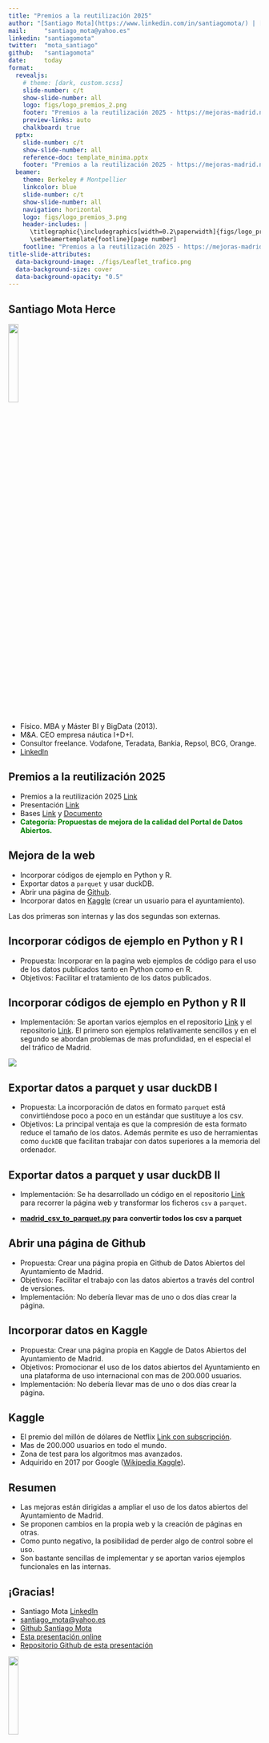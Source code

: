 ```yaml
---
title: "Premios a la reutilización 2025"
author: "[Santiago Mota](https://www.linkedin.com/in/santiagomota/) | [Presentación](https://mejoras-madrid.netlify.app/)"
mail:     "santiago_mota@yahoo.es"
linkedin: "santiagomota"
twitter:  "mota_santiago"
github:   "santiagomota"
date:     today
format: 
  revealjs:
    # theme: [dark, custom.scss]
    slide-number: c/t
    show-slide-number: all
    logo: figs/logo_premios_2.png
    footer: "Premios a la reutilización 2025 - https://mejoras-madrid.netlify.app/"
    preview-links: auto
    chalkboard: true
  pptx:
    slide-number: c/t
    show-slide-number: all
    reference-doc: template_minima.pptx
    footer: "Premios a la reutilización 2025 - https://mejoras-madrid.netlify.app/"  
  beamer: 
    theme: Berkeley # Montpellier  
    linkcolor: blue
    slide-number: c/t
    show-slide-number: all   
    navigation: horizontal
    logo: figs/logo_premios_3.png
    header-includes: |
      \titlegraphic{\includegraphics[width=0.2\paperwidth]{figs/logo_premios_2.png}}
      \setbeamertemplate{footline}[page number]
    footline: "Premios a la reutilización 2025 - https://mejoras-madrid.netlify.app/"
title-slide-attributes:
  data-background-image: ./figs/Leaflet_trafico.png
  data-background-size: cover
  data-background-opacity: "0.5"
---
```



## Santiago Mota Herce {.smallerTitle}

![](./figs/00017_2e.jpg){.absolute bottom=0 right=0 width="20%"}

- Físico. MBA y Máster BI y BigData (2013).
- M&A. CEO empresa náutica I+D+I.
- Consultor freelance. Vodafone, Teradata, Bankia, Repsol, BCG, Orange.
- [LinkedIn](https://www.linkedin.com/in/santiagomota/)


## Premios a la reutilización 2025 {.smallerTitle}

- Premios a la reutilización 2025 [Link](https://datos.madrid.es/portal/site/egob/menuitem.3efdb29b813ad8241e830cc2a8a409a0/?vgnextoid=ff7e9b21d6a37910VgnVCM2000001f4a900aRCRD&vgnextchannel=e7a412b9ace9f310VgnVCM100000171f5a0aRCRD&vgnextfmt=default)
- Presentación [Link](https://sede.madrid.es/portal/site/tramites/menuitem.62876cb64654a55e2dbd7003a8a409a0/?vgnextoid=4c0731b003027910VgnVCM1000001d4a900aRCRD&vgnextchannel=23a99c5ffb020310VgnVCM100000171f5a0aRCRD&vgnextfmt=default)
- Bases [Link](https://sede.madrid.es/portal/site/tramites/menuitem.b4c91589e7f6a5d829da39e5a8a409a0/?vgnextoid=d8f12a3a40b17910VgnVCM1000001d4a900aRCRD&vgnextchannel=741d814231ede410VgnVCM1000000b205a0aRCRD&vgnextfmt=default) y [Documento](./varios/boam9895_2291.pdf)
- <strong><span style="color: green;">Categoría: Propuestas de mejora de la calidad del Portal de Datos Abiertos.</span></strong>


## Mejora de la web{.smallerTitle}

- Incorporar códigos de ejemplo en Python y R.
- Exportar datos a `parquet` y usar duckDB.
- Abrir una página de [Github](https://github.com/).
- Incorporar datos en [Kaggle](https://www.kaggle.com) (crear un usuario para el ayuntamiento).

Las dos primeras son internas y las dos segundas son externas.


## Incorporar códigos de ejemplo en Python y R I

- Propuesta: Incorporar en la pagina web ejemplos de código para el uso de los datos publicados tanto en Python como en R.
- Objetivos: Facilitar el tratamiento de los datos publicados.


## Incorporar códigos de ejemplo en Python y R II

- Implementación: Se aportan varios ejemplos en el repositorio [Link](https://github.com/santiagomota/madrid-open-data-mejora) y el repositorio [Link](https://github.com/santiagomota/datos-madrid). El primero son ejemplos relativamente sencillos y en el segundo se abordan problemas de mas profundidad, en el especial el del tráfico de Madrid.

![](./figs/Leaflet_trafico.png){fig-align="center"}

## Exportar datos a parquet y usar duckDB I

- Propuesta: La incorporación de datos en formato `parquet` está convirtiéndose poco a poco en un estándar que sustituye a los csv.
- Objetivos: La principal ventaja es que la compresión de esta formato reduce el tamaño de los datos. Además permite es uso de herramientas como `duckDB` que facilitan trabajar con datos superiores a la memoria del ordenador. 


## Exportar datos a parquet y usar duckDB II

- Implementación: Se ha desarrollado un código en el repositorio [Link](https://github.com/santiagomota/madrid-open-data-mejora) para recorrer la página web y transformar los ficheros `csv` a `parquet`. 

- **[madrid_csv_to_parquet.py](https://github.com/santiagomota/madrid-open-data-mejora/blob/main/python/madrid_csv_to_parquet.py) para convertir todos los csv a parquet**


## Abrir una página de Github

- Propuesta: Crear una página propia en Github de Datos Abiertos del Ayuntamiento de Madrid.
- Objetivos: Facilitar el trabajo con las datos abiertos a través del control de versiones.
- Implementación: No debería llevar mas de uno o dos días crear la página.


## Incorporar datos en Kaggle

- Propuesta: Crear una página propia en Kaggle de Datos Abiertos del Ayuntamiento de Madrid.
- Objetivos: Promocionar el uso de los datos abiertos del Ayuntamiento en una plataforma de uso internacional con mas de 200.000 usuarios.
- Implementación: No debería llevar mas de uno o dos días crear la página.


## Kaggle {.smallerTitle}

- El premio del millón de dólares de Netflix [Link con subscripción](https://www.wired.com/2009/09/bellkors-pragmatic-chaos-wins-1-million-netflix-prize/).
- Mas de 200.000 usuarios en todo el mundo.
- Zona de test para los algoritmos mas avanzados.
- Adquirido en 2017 por Google ([Wikipedia Kaggle](https://en.wikipedia.org/wiki/Kaggle)).


## Resumen

- Las mejoras están dirigidas a ampliar el uso de los datos abiertos del Ayuntamiento de Madrid.
- Se proponen cambios en la propia web y la creación de páginas en otras.
- Como punto negativo, la posibilidad de perder algo de control sobre el uso.
- Son bastante sencillas de implementar y se aportan varios ejemplos funcionales en las internas.


## ¡Gracias!{.center-title-slide}

- Santiago Mota [LinkedIn](https://www.linkedin.com/in/santiagomota/) 
- [santiago_mota@yahoo.es](santiago_mota@yahoo.es) 
- [Github Santiago Mota](https://github.com/santiagomota)
- [Esta presentación online](https://mejoras-madrid.netlify.app/)
- [Repositorio Github de esta presentación](https://github.com/santiagomota/datos-madrid-presentacion)

![](./figs/Concurso_presentacion_Github.svg){fig-align="right" width="20%"}
